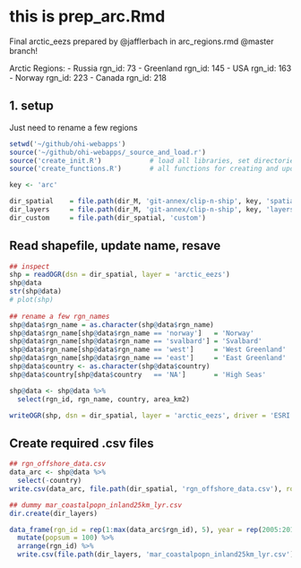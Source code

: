 # this is prep_arc.Rmd

Final arctic_eezs prepared by @jafflerbach in arc_regions.rmd @master branch!

Arctic Regions: 
- Russia rgn_id: 73
- Greenland rgn_id: 145
- USA rgn_id: 163
- Norway rgn_id: 223
- Canada rgn_id: 218

## 1. setup
Just need to rename a few regions
```r
setwd('~/github/ohi-webapps')
source('~/github/ohi-webapps/_source_and_load.r')
source('create_init.R')            # load all libraries, set directories relevant to all keys
source('create_functions.R')       # all functions for creating and updating repos and webapps

key <- 'arc'

dir_spatial    = file.path(dir_M, 'git-annex/clip-n-ship', key, 'spatial') 
dir_layers     = file.path(dir_M, 'git-annex/clip-n-ship', key, 'layers') 
dir_custom     = file.path(dir_spatial, 'custom') 
```

## Read shapefile, update name, resave

```r
## inspect
shp = readOGR(dsn = dir_spatial, layer = 'arctic_eezs')
shp@data
str(shp@data)
# plot(shp)
  
## rename a few rgn_names
shp@data$rgn_name = as.character(shp@data$rgn_name)
shp@data$rgn_name[shp@data$rgn_name == 'norway']   = 'Norway'
shp@data$rgn_name[shp@data$rgn_name == 'svalbard'] = 'Svalbard'
shp@data$rgn_name[shp@data$rgn_name == 'west']     = 'West Greenland'
shp@data$rgn_name[shp@data$rgn_name == 'east']     = 'East Greenland'
shp@data$country <- as.character(shp@data$country)
shp@data$country[shp@data$country   == 'NA']       = 'High Seas'

shp@data <- shp@data %>%
  select(rgn_id, rgn_name, country, area_km2)

writeOGR(shp, dsn = dir_spatial, layer = 'arctic_eezs', driver = 'ESRI Shapefile', overwrite=TRUE) 
```

## Create required .csv files
```r
## rgn_offshore_data.csv
data_arc <- shp@data %>%
  select(-country)
write.csv(data_arc, file.path(dir_spatial, 'rgn_offshore_data.csv'), row.names = FALSE)

## dummy mar_coastalpopn_inland25km_lyr.csv
dir.create(dir_layers)

data_frame(rgn_id = rep(1:max(data_arc$rgn_id), 5), year = rep(2005:2013, 5)) %>%
  mutate(popsum = 100) %>%
  arrange(rgn_id) %>%
  write.csv(file.path(dir_layers, 'mar_coastalpopn_inland25km_lyr.csv'), row.names = FALSE)
```
